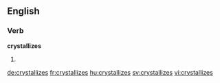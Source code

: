 ==English==

===Verb===
'''crystallizes'''

# {{en-third-person singular of|crystallize}}

[[de:crystallizes]]
[[fr:crystallizes]]
[[hu:crystallizes]]
[[sv:crystallizes]]
[[vi:crystallizes]]